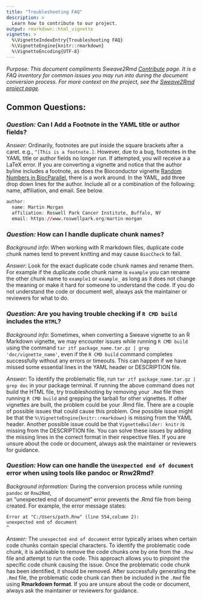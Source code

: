```yaml
---
title: "Troubleshooting FAQ"
description: >
  Learn how to contribute to our project.
output: rmarkdown::html_vignette
vignette: >
  %\VignetteIndexEntry{Troubleshooting FAQ}
  %\VignetteEngine{knitr::rmarkdown}
  %\VignetteEncoding{UTF-8}
---
```


*Purpose: This document compliments Sweave2Rmd [Contribute](https://bioconductor.github.io/sweave2rmd/articles/contribute.html) 
page. It is a FAQ inventory for common issues you may run into during the 
document conversion process. For more context on the project, see the 
[Sweave2Rmd project page](https://bioconductor.github.io/sweave2rmd/index.html).* 

## Common Questions: 

### *Question:* Can I Add a Footnote in the YAML title or author fields? 

*Answer:* Ordinarily, footnotes are put inside the square brackets after a caret.
e.g., `^[This is a footnote.]`. However, due to a bug, footnotes in the YAML 
title or author fields no longer run. If attempted, you will receive a a LaTeX 
error. If you are converting a vignette and notice that the author byline 
includes a footnote, as does the Bioconductor vignette [Random Numbers in BiocParallel](https://docplayer.net/228745333-Random-numbers-in-biocparallel.html), 
there is a work around. In the YAML, add three drop down lines for the author. 
Include all or a combination of the following: name, affiliation, and email. See
below. 

```r
author:
  name: Martin Morgan
  affiliation: Roswell Park Cancer Institute, Buffalo, NY
  email: https://www.roswellpark.org/martin-morgan
``` 

### *Question:* How can I handle duplicate chunk names?
*Background info*: When working with R markdown files, duplicate code chunk
names tend to prevent knitting and may cause `BiocCheck` to fail.

*Answer*: Look for the exact duplicate code chunk names and rename them. For
example if the duplicate code chunk name is `example` you can rename the other
chunk name to `example1` or `example_` as long as it does not change the meaning
or make it hard for someone to understand the code. If you do not understand the
code or document well, always ask the maintainer or reviewers for what to do.

### *Question:* Are you having trouble checking if `R CMD build` includes the `HTML`?
*Background info*: Sometimes, when converting a Sweave vignette to an R Markdown vignette,
we may encounter issues while running `R CMD build` using the command `tar ztf
package_name.tar.gz | grep 'doc/vignette_name'`, even if the `R CMD build`
command completes successfully without any errors or timeouts. This can happen
if we have missed some essential lines in the YAML header or DESCRIPTION file.

*Answer*: To identify the problematic file, run `tar ztf package_name.tar.gz | grep doc`
in your package terminal. If running the above command does not build the HTML
file, try troubleshooting by removing your `.Rmd` file then running `R CMD
build` and grepping the tarball for other vignettes. If other vignettes are
built, the problem could be your .Rmd file. There are a couple of possible
issues that could cause this problem. One possible issue might be that the
`%\VignetteEngine{knitr::rmarkdown}` is missing from the YAML header. Another
possible issue could be that `VignetteBuilder: knitr` is missing from the
DESCRIPTION file. You can solve these issues by adding the missing lines in the
correct format in their respective files. If you are unsure about the code or
document, always ask the maintainer or reviewers for guidance.
 
### *Question:* How can one handle the `Unexpected end of document` error when using tools like pandoc or Rnw2Rmd?
*Background information:* During the conversion process while running `pandoc` or `Rnw2Rmd`,  
an "unexpected end of document" error prevents the .Rmd file from being created. For example,
the error message states:
```
Error at "C:/Users/path.Rnw" (line 554,column 2):
unexpected end of document
^
```

*Answer:* The `unexpected end of document` error typically arises when certain code chunks contain
special characters. To identify the problematic code chunk, it is advisable to
remove the code chunks one by one from the `.Rnw` file and attempt to run the
code. This approach allows you to pinpoint the specific code chunk causing the
issue. Once the problematic code chunk has been identified, it should be
removed. After successfully generating the `.Rmd` file, the problematic code
chunk can then be included in the `.Rmd` file using **Rmarkdown format**. If you
are unsure about the code or document, always ask the maintainer or reviewers
for guidance.
